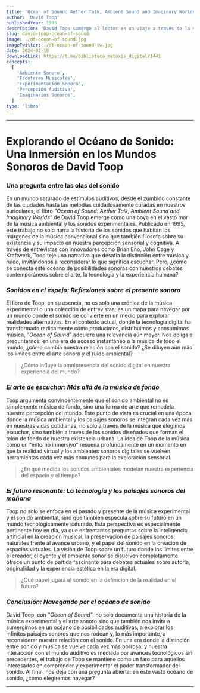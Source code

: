 ```yaml
---
title: 'Ocean of Sound: Aether Talk, Ambient Sound and Imaginary Worlds'
author: 'David Toop'
publishedYear: 1995
description: 'David Toop sumerge al lector en un viaje a través de la música ambiental y experimental, explorando cómo el sonido y el silencio remodelan nuestra percepción y conexión con el mundo.'
slug: david-toop-ocean-of-sound
image: ./dt-ocean-of-sound.jpg
imageTwitter: ./dt-ocean-of-sound-tw.jpg
date: 2024-02-18
downloadLink: https://t.me/biblioteca_metaxis_digital/1441
concepts:
  [
    'Ambiente Sonoro',
    'Fronteras Musicales',
    'Experimentación Sonora',
    'Percepción Auditiva',
    'Imaginarios Sonoros',
  ]
type: 'libro'
---
```


---

# **Explorando el Océano de Sonido: Una Inmersión en los Mundos Sonoros de David Toop**

### **Una pregunta entre las olas del sonido**

En un mundo saturado de estímulos auditivos, desde el zumbido constante de las ciudades hasta las melodías cuidadosamente curadas en nuestros auriculares, el libro _"Ocean of Sound: Aether Talk, Ambient Sound and Imaginary Worlds"_ de David Toop emerge como una boya en el vasto mar de la música ambiental y los sonidos experimentales. Publicado en 1995, este trabajo no solo narra la historia de los sonidos que habitan los márgenes de la música convencional sino que también filosofa sobre su existencia y su impacto en nuestra percepción sensorial y cognitiva. A través de entrevistas con innovadores como Brian Eno, John Cage y Kraftwerk, Toop teje una narrativa que desafía la distinción entre música y ruido, invitándonos a reconsiderar lo que significa escuchar. Pero, ¿cómo se conecta este océano de posibilidades sonoras con nuestros debates contemporáneos sobre el arte, la tecnología y la experiencia humana?

### **_Sonidos en el espejo: Reflexiones sobre el presente sonoro_**

El libro de Toop, en su esencia, no es solo una crónica de la música experimental o una colección de entrevistas; es un mapa para navegar por un mundo donde el sonido se convierte en un medio para explorar realidades alternativas. En el contexto actual, donde la tecnología digital ha transformado radicalmente cómo producimos, distribuimos y consumimos música, _"Ocean of Sound"_ adquiere una relevancia aún mayor. Nos obliga a preguntarnos: en una era de acceso instantáneo a la música de todo el mundo, ¿cómo cambia nuestra relación con el sonido? ¿Se diluyen aún más los límites entre el arte sonoro y el ruido ambiental?

> ¿Cómo influye la omnipresencia del sonido digital en nuestra experiencia del mundo?

### **_El arte de escuchar: Más allá de la música de fondo_**

Toop argumenta convincentemente que el sonido ambiental no es simplemente música de fondo, sino una forma de arte que remodela nuestra percepción del mundo. Este punto de vista es crucial en una época donde la música ambiental y los paisajes sonoros se integran cada vez más en nuestras vidas cotidianas, no solo a través de la música que elegimos escuchar, sino también a través de los sonidos diseñados que forman el telón de fondo de nuestra existencia urbana. La idea de Toop de la música como un "entorno inmersivo" resuena profundamente en un momento en que la realidad virtual y los ambientes sonoros digitales se vuelven herramientas cada vez más comunes para la exploración sensorial.

> ¿En qué medida los sonidos ambientales modelan nuestra experiencia del espacio y el tiempo?

### **_El futuro resonante: La tecnología y los paisajes sonoros del mañana_**

Toop no solo se enfoca en el pasado y presente de la música experimental y el sonido ambiental, sino que también especula sobre su futuro en un mundo tecnológicamente saturado. Esta perspectiva es especialmente pertinente hoy en día, ya que enfrentamos preguntas sobre la inteligencia artificial en la creación musical, la preservación de paisajes sonoros naturales frente al avance urbano, y el papel del sonido en la creación de espacios virtuales. La visión de Toop sobre un futuro donde los límites entre el creador, el oyente y el ambiente sonor se disuelven completamente ofrece un punto de partida fascinante para debates actuales sobre autoría, originalidad y la experiencia estética en la era digital.

> ¿Qué papel jugará el sonido en la definición de la realidad en el futuro?

### **_Conclusión: Navegando por el océano de sonido_**

David Toop, con _"Ocean of Sound"_, no solo documenta una historia de la música experimental y el arte sonoro sino que también nos invita a sumergirnos en un océano de posibilidades auditivas, a explorar los infinitos paisajes sonoros que nos rodean y, lo más importante, a reconsiderar nuestra relación con el sonido. En una era donde la distinción entre sonido y música se vuelve cada vez más borrosa, y nuestra interacción con el mundo auditivo es mediada por avances tecnológicos sin precedentes, el trabajo de Toop se mantiene como un faro para aquellos interesados en comprender y experimentar el poder transformador del sonido. Al final, nos deja con una pregunta abierta: en este vasto océano de sonido, ¿cómo elegiremos navegar?

---
